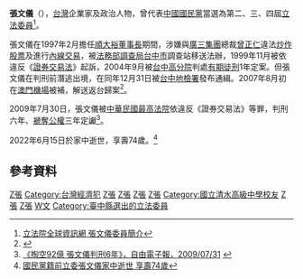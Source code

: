 {{Infobox_officeholder
| name = 張文儀
| image name =
| width = 
| period = 
| sex = 男 
| Native place = 
| nationality = {{ROC}}
| birth_date       = {{birth date|df=yes|1948|11|15}}
| birth_place      = {{ROC|臺灣省}}[[臺中縣|臺中縣]]
| death_date        = {{death date and age|2022|6|15|1948|11|15}}
| death_place       = {{TWN}}[[臺中市|臺中市]]
| nationality       = {{ROC}}
| party = {{Kmt}}
| place of birth = {{TWN}}
| educate = 
*[[臺中市立清水高級中等學校|省立清水高中]]
| past = 
*大裕股份有限公司董事長
*第二屆[[國大代表|國大代表]]
*立法院（第二屆）委員<br><span style="color: blue;">（1993年－1996年）</span>
*立法院（第三屆）委員<br><span style="color: blue;">（1996年－1999年）</span>
*順大裕股份有限公司董事長
*立法院（第四屆）委員<br><span style="color: blue;">（1999年－2002年）</span>
*立法院司法委員會召集委員
*立法院財政委員會召集委員
*台灣區製鞋工業同業公會理事長
}}
'''張文儀'''（{{bd|1948年|11月15日|2022年|6月15日|catIdx=Chang}}），[[台灣|台灣]]企業家及政治人物，曾代表[[中國國民黨|中國國民黨]]當選為第二、三、四屆[[立法委員|立法委員]]<ref>[http://www.ly.gov.tw/ly/01_introduce/0103_leg/leg_main/leg_ver01_01.jsp?ItemNO=01030100&lgno=00112&stage=4 立法院全球資訊網 張文儀委員簡介]</ref>。

張文儀在1997年2月擔任[[順大裕|順大裕]][[董事長|董事長]]期間，涉嫌與[[廣三集團|廣三集團]]總裁[[曾正仁|曾正仁]]違法[[炒作股票|炒作股票]]及進行[[內線交易|內線交易]]，被[[法務部調查局|法務部調查局]][[台中市|台中市]]調查站移送法辦，1999年11月被依違反《[[證券交易法|證券交易法]]》起訴，2004年9月被[[台中高分院|台中高分院]]判處[[有期徒刑|有期徒刑]]1年定案。但張文儀在判刑前潛逃出境，在同年12月31日被[[台中地檢署|台中地檢署]]發布通緝。2007年8月初在[[澳門機場|澳門機場]]被補，解送返台歸案<ref>{{Cite web |url=http://news.epochtimes.com.tw/7/8/6/62280.htm |title=《張文儀潛逃大陸 調查局押解回台》，大紀元，2007/08/06 |access-date=2008-07-20 |archive-url=https://web.archive.org/web/20091027052112/http://news.epochtimes.com.tw/7/8/6/62280.htm |archive-date=2009-10-27 |dead-url=yes }}</ref>。

2009年7月30日，張文儀被[[中華民國最高法院|中華民國最高法院]]依違反《證券交易法》等罪，判刑六年、[[褫奪公權|褫奪公權]]三年定讞<ref>[http://www.libertytimes.com.tw/2009/new/jul/31/today-p6.htm 《掏空92億 張文儀判刑6年》，自由電子報，2009/07/31] {{webarchive|url=https://web.archive.org/web/20090803090022/http://www.libertytimes.com.tw/2009/new/jul/31/today-p6.htm |date=2009-08-03 }}</ref>。

2022年6月15日於家中逝世，享壽74歲。<ref>[https://udn.com/news/story/6656/6407813 國民黨籍前立委張文儀家中逝世 享壽74歲]</ref>

==參考資料==
{{Reflist}}

{{中華民國第二屆立法委員}}
{{第3屆中華民國立法委員台中縣名單}}
{{第4屆中華民國立法委員台中縣名單}}

[[Category:台灣企業家|Z張]]
[[Category:台灣經濟犯|Category:台灣經濟犯]]
[[Category:第四屆立法院立法委員|Z張]]
[[Category:第三屆立法院立法委員|Z張]]
[[Category:第二屆立法院立法委員|Z張]]
[[Category:第2屆中華民國國民大會代表|Z張]]
[[Category:國立清水高級中學校友|Category:國立清水高級中學校友]]
[[Category:中國國民黨黨員|Z張]]
[[Category:台中市人|Z張]]
[[Category:张姓|W文]]
[[Category:臺中縣選出的立法委員|Category:臺中縣選出的立法委員]]